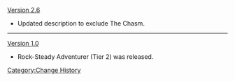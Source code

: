 [[Version 2.6]]
* Updated description to exclude The Chasm.
----
[[Version 1.0]]
* Rock-Steady Adventurer (Tier 2) was released.
<noinclude>[[Category:Change History]]</noinclude>